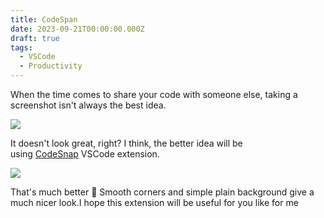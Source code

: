 ```yaml
---
title: CodeSpan
date: 2023-09-21T00:00:00.000Z
draft: true
tags:
  - VSCode
  - Productivity
---
```


When the time comes to share your code with someone else, taking a screenshot isn't always the best idea.

![](/post-images/screen-code-example.png)

It doesn't look great, right? I think, the better idea will be using [CodeSnap](https://marketplace.visualstudio.com/items?itemName=adpyke.codesnap) VSCode extension.

![](/post-images/condesnap-example.jpg)

That's much better 🤩 Smooth corners and simple plain background give a much nicer look.I hope this extension will be useful for you like for me
